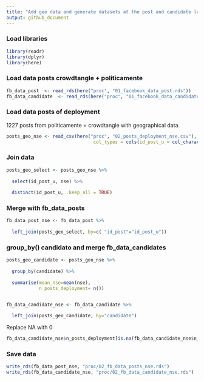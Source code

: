 ```yaml
---
title: "Add geo data and generate datasets at the post and candidate levels"
output: github_document
---
```

### Load libraries 

```r
library(readr)
library(dplyr)
library(here)
```

### Load data posts crowdtangle + politicamente

```r
fb_data_post  <- read_rds(here("proc", "01_facebook_data_post.rds"))
fb_data_candidate  <- read_rds(here("proc", "01_facebook_data_candidate.rds"))
```

### Load data posts of deployment

1227 posts from politicamente + crowdtangle with geographical data.

```r
posts_geo_nse <- read_csv(here("proc", "02_posts_deployment_nse.csv"), 
                                col_types = cols(id_post_u = col_character()))
```



### Join data 


```r

posts_geo_select <- posts_geo_nse %>%
  
  select(id_post_u, nse) %>%
  
  distinct(id_post_u, .keep_all = TRUE)

```


### Merge with fb_data_posts

```r

fb_data_post_nse <- fb_data_post %>%
  
  left_join(posts_geo_select, by=c( "id_post"="id_post_u"))

```


### group_by() candidato and merge fb_data_candidates 

```r


posts_geo_candidate <- posts_geo_nse %>%
  
  group_by(candidate) %>%
  
  summarise(mean_nse=mean(nse),
            n_posts_deployment= n())


fb_data_candidate_nse <- fb_data_candidate %>%
  
  left_join(posts_geo_candidate, by="candidate")


```

Replace NA with 0
```r


fb_data_candidate_nse$n_posts_deployment[is.na(fb_data_candidate_nse$n_posts_deployment)] <- 0


```


### Save data
```r

write_rds(fb_data_post_nse, "proc/02_fb_data_posts_nse.rds")
write_rds(fb_data_candidate_nse, "proc/02_fb_data_candidate_nse.rds")
```
